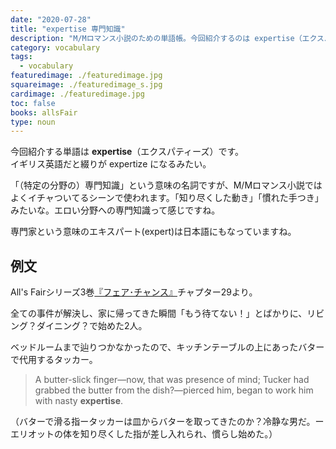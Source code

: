 ```yaml
---
date: "2020-07-28"
title: "expertise 専門知識"
description: "M/Mロマンス小説のための単語帳。今回紹介するのは expertise（エクスパティーズ）「（特定の分野の）専門知識」という意味の名詞です。"
category: vocabulary
tags:
  - vocabulary
featuredimage: ./featuredimage.jpg
squareimage: ./featuredimage_s.jpg
cardimage: ./featuredimage.jpg
toc: false
books: allsFair
type: noun
---
```



今回紹介する単語は __expertise__（エクスパティーズ）です。  
イギリス英語だと綴りが expertize になるみたい。

「（特定の分野の）専門知識」という意味の名詞ですが、M/Mロマンス小説ではよくイチャついてるシーンで使われます。「知り尽くした動き」「慣れた手つき」みたいな。エロい分野への専門知識って感じですね。

専門家という意味のエキスパート(expert)は日本語にもなっていますね。

## 例文

All's Fairシリーズ3巻[『フェア･チャンス』](/mm-romance/fair-chance/)チャプター29より。

全ての事件が解決し、家に帰ってきた瞬間「もう待てない！」とばかりに、リビング？ダイニング？で始めた2人。

ベッドルームまで辿りつかなかったので、キッチンテーブルの上にあったバターで代用するタッカー。

<Blockquote srcName="Fair Chance (All's Fair #3)" srcURL="https://amzn.to/3fVJehs" book>
A butter-slick finger—now, that was presence of mind; Tucker had grabbed the butter from the dish?—pierced him, began to work him with nasty <strong>expertise</strong>.
</Blockquote>

<p className="translation">（バターで滑る指ータッカーは皿からバターを取ってきたのか？冷静な男だ。ーエリオットの体を知り尽くした指が差し入れられ、慣らし始めた。）</p>

<VocabularyFooter book="fairChance" />
